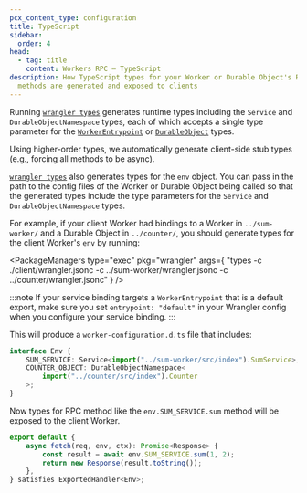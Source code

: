 ```yaml
---
pcx_content_type: configuration
title: TypeScript
sidebar:
  order: 4
head:
  - tag: title
    content: Workers RPC — TypeScript
description: How TypeScript types for your Worker or Durable Object's RPC
  methods are generated and exposed to clients
---
```



Running [`wrangler types`](/workers/languages/typescript/#generate-types) generates runtime types including the `Service` and `DurableObjectNamespace` types, each of which accepts a single type parameter for the [`WorkerEntrypoint`](/workers/runtime-apis/bindings/service-bindings/rpc) or [`DurableObject`](/durable-objects/best-practices/create-durable-object-stubs-and-send-requests/#call-rpc-methods) types.

Using higher-order types, we automatically generate client-side stub types (e.g., forcing all methods to be async).

[`wrangler types`](/workers/languages/typescript/#generate-types) also generates types for the `env` object. You can pass in the path to the config files of the Worker or Durable Object being called so that the generated types include the type parameters for the `Service` and `DurableObjectNamespace` types.

For example, if your client Worker had bindings to a Worker in `../sum-worker/` and a Durable Object in `../counter/`, you should generate types for the client Worker's `env` by running:

<PackageManagers
	type="exec"
	pkg="wrangler"
	args={
		"types -c ./client/wrangler.jsonc -c ../sum-worker/wrangler.jsonc -c ../counter/wrangler.jsonc"
	}
/>

:::note
If your service binding targets a `WorkerEntrypoint` that is a default export, make sure you set `entrypoint: "default"` in your Wrangler config when you configure your service binding.
:::

This will produce a `worker-configuration.d.ts` file that includes:

```ts title="worker-configuration.d.ts"
interface Env {
	SUM_SERVICE: Service<import("../sum-worker/src/index").SumService>;
	COUNTER_OBJECT: DurableObjectNamespace<
		import("../counter/src/index").Counter
	>;
}
```

Now types for RPC method like the `env.SUM_SERVICE.sum` method will be exposed to the client Worker.

```ts title="src/index.ts"
export default {
	async fetch(req, env, ctx): Promise<Response> {
		const result = await env.SUM_SERVICE.sum(1, 2);
		return new Response(result.toString());
	},
} satisfies ExportedHandler<Env>;
```
